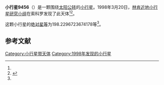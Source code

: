 {{Infobox planet
| bgcolour = #FFFFC0
| name = 9456
| symbol = 
| image = 
| caption = 
| discovery = yes
| discovery_ref = 
| discoverer = [[林肯近地小行星研究小组|林肯近地小行星研究小组]]
| discovery_site = [[索科罗|索科罗]] 
| discovered = 1998年3月20日
| designations = yes
| mp_name = 
| named_after = 
| alt_names = 1998 FQ67/ 1992 AX6
| mp_category = [[主带小行星|主带小行星]]
| orbit_ref = <ref name="a">[http://ssd.jpl.nasa.gov/sbdb.cgi?sstr=9456 9456] {{Wayback|url=http://ssd.jpl.nasa.gov/sbdb.cgi?sstr=9456 |date=20210723163651 }}，小行星數據庫瀏覽器（JPL Small-Body Database Browser）－[[美国国家航空航天局|美国国家航空航天局]]喷气推进实验室</ref>
| epoch = 2456400.5 (2013年4月18日更新)
| aphelion = {{convert|3.238532726742951|AU|km|3|abbr=on|lk=out}}
| perihelion = {{convert|2.656053422819569|AU|km|3|abbr=on}}
| semimajor = {{convert|2.94729307478126|AU|km|3|abbr=on}}
| eccentricity = 0.098815979
| period = 1848.133811 [[日|日]]<br />5.06[[儒略年|儒略年]]
| avg_speed = 
| inclination = 3.608554081675398
| asc_node = 102.8340258529552
| mean_anomaly = 
| arg_peri = 198.2296723674178
| satellites = 
| physical_characteristics = yes
| dimensions = 
| mass = 
| density = 
| surface_grav = 
| escape_velocity = 
| sidereal_day = 
| axial_tilt = 
| pole_ecliptic_lat = 
| pole_ecliptic_lon = 
| albedo = 
| temperatures= 
| temp_name1 = 
| mean_temp_1 = 
| max_temp_1 = 
| temp_name2 = 
| max_temp_2 = 
| spectral_type = 
| abs_magnitude = 198.2296723674178
}}

'''小行星9456'''（{{lang-en|9456}}）是一颗围绕[[太阳|太阳]][[公转|公转]]的[[小行星|小行星]]。1998年3月20日，[[林肯近地小行星研究小组|林肯近地小行星研究小组]]在索科罗发现了此天体<ref name="a" /><ref>{{cite news|title=小行星列表|url=http://cfa-www.harvard.edu/iau/lists/NumberedMPs.txt|accessdate=2013-07-08|newspaper=哈佛大学|archive-date=2008-05-17|archive-url=https://web.archive.org/web/20080517010638/http://cfa-www.harvard.edu/iau/lists/NumberedMPs.txt|dead-url=no}}</ref>。

这颗小行星的[[绝对星等|绝对星等]]为198.2296723674178等<ref name="a" />。

==参考文献==
{{reflist}}
{{Minor Planet Number|[[小行星9455|小行星9455]]|[[小行星9457|小行星9457]]}}

{{小天体}}

[[Category:小行星带天体|Category:小行星带天体]]
[[Category:1998年发现的小行星|Category:1998年发现的小行星]]

{{asteroid-stub}}